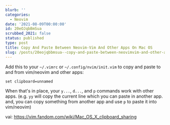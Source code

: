 ```yaml
---
blurb: ''
categories:
  - Neovim
date: '2021-08-09T00:00:00'
id: 20eOJqbBmSua
scrubbed_2021: false
status: published
type: post
title: Copy And Paste Between Neovim-Vim And Other Apps On Mac OS
slug: /posts/20eojqbbmsua--copy-and-paste-between-neovimvim-and-other-apps-on-mac-os
---
```


Add this to your `~/.vimrc` or `~/.config/nvim/init.vim` to copy and paste to and from vim/neovim and other apps:

```
set clipboard=unnamed
```

When that's in place, your `y...`, `d...`, and `p` commands work with other apps. (e.g. `yy` will copy the current line which you can paste in another app. and, you can copy something from another app and use `p` to paste it into vim/neovim)

vai: https://vim.fandom.com/wiki/Mac_OS_X_clipboard_sharing

